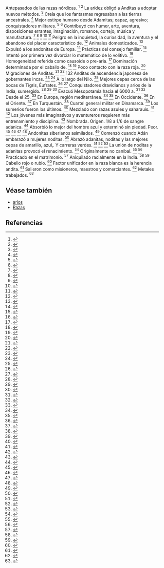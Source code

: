 Antepasados ​​de las razas nórdicas. <ref>{{lib|LU|80|4|5}}</ref> <ref>{{lib|LU|80|9|2}}</ref> La aridez obligó a Anditas a adoptar nuevos métodos. <ref>{{lib|LU|81|6|4}}</ref> Creía que los fantasmas regresaban a las tierras ancestrales. <ref>{{lib|LU|86|4|8}}</ref> Mejor estirpe humano desde Adamitas; capaz, agresivo; conquistadores militares. <ref>{{lib|LU|78|4|3-6}}</ref> <ref>{{lib|LU|80|4|3}}</ref> Contribuyó con humor, arte, aventura, disposiciones errantes, imaginación, romance, cortejo, música y manufactura. <ref>{{lib|LU|78|4|5-6}}</ref> <ref>{{lib|LU|78|5|8}}</ref> <ref>{{lib|LU|80|5|7}}</ref> <ref>{{lib|LU|81|3|8}}</ref> <ref>{{lib|LU|83|2|5}}</ref> Peligro en la inquietud, la curiosidad, la aventura y el abandono del placer característico de. <ref>{{lib|LU|84|8|4}}</ref> Animales domesticados. <ref>{{lib|LU|81|2|11-12}}</ref> Expulsó a los andonitas de Europa. <ref>{{lib|LU|80|9|6-7}}</ref> Prácticas del consejo familiar. <ref>{{lib|LU|84|7|29}}</ref> Intentó por primera vez divorciar lo matemático de lo volitivo. <ref>{{lib|LU|103|6|10}}</ref> Homogeneidad referida como causoide o pre-aria. <ref>{{lib|LU|78|4|4}}</ref> Dominación determinada por el caballo de. <ref>{{lib|LU|80|2|8}}</ref> <ref>{{lib|LU|80|4|4}}</ref> Poco contacto con la raza roja. <ref>{{lib|LU|79|5|7}}</ref> Migraciones de Anditas. <ref>{{lib|LU|79; 80}}</ref> <ref>{{lib|LU|78|5-6secs}}</ref> 132 Anditas de ascendencia japonesa de gobernantes incas. <ref>{{lib|LU|78|5|7}}</ref> <ref>{{lib|LU|79|5|9}}</ref> A lo largo del Nilo. <ref>{{lib|LU|80|6}}</ref> Mejores cepas cerca de las bocas de Tigris, Éufrates. <ref>{{lib|LU|78|6|6}}</ref> <ref>{{lib|LU|78|8|1}}</ref> Conquistadores dravidianos y arios de la India; sumergido. <ref>{{lib|LU|78|5|6}}</ref> <ref>{{lib|LU|79|5|1}}</ref> <ref>{{lib|LU|94|1|1}}</ref> Evacuó Mesopotamia hacia el 6000 a. <ref>{{lib|LU|78|6|7}}</ref> <ref>{{lib|LU|80|1|1}}</ref> Desde el 25. <ref>{{lib|LU|78|3|9}}</ref> En Europa, región mediterránea. <ref>{{lib|LU|80|4, 5, 7, 9}}</ref> <ref>{{lib|LU|80|9|9}}</ref> En Occidente. <ref>{{lib|LU|80}}</ref> En el Oriente. <ref>{{lib|LU|79}}</ref> En Turquestán. <ref>{{lib|LU|79|1}}</ref> Cuartel general militar en Dinamarca. <ref>{{lib|LU|80|5|2}}</ref> Los sumerios fueron los últimos. <ref>{{lib|LU|78|8|1}}</ref> Mezclado con razas azules y saharauis. <ref>{{lib|LU|80|8|1}}</ref> <ref>{{lib|LU|80|9|8}}</ref> Los jóvenes más imaginativos y aventureros requieren más entrenamiento y disciplina. <ref>{{lib|LU|84|7|21}}</ref> Nombrada. Origen. 1/8 a 1/6 de sangre adánica. <ref>{{lib|LU|78|4|1}}</ref> Absorbió lo mejor del hombre azul y exterminó sin piedad. Peor. <ref>{{lib|LU|80|4|5}}</ref> <ref>{{lib|LU|80|5|5-6}}</ref> <ref>{{lib|LU|80|8|1}}</ref> <ref>{{lib|LU|80|9|11}}</ref> Andonitas siberianos asimilados. <ref>{{lib|LU|80|4|2}}</ref> Comenzó cuando Adán embarazó a mujeres noditas. <ref>{{lib|LU|76|4|8}}</ref> Abrazó adanitas, noditas y las mejores cepas de amarillo, azul,. Y carreras verdes. <ref>{{lib|LU|77|3|9}}</ref> <ref>{{lib|LU|78|0|1-2}}</ref> <ref>{{lib|LU|78|4|1-4}}</ref> La unión de noditas y adanitas provocó el renacimiento. <ref>{{lib|LU|78|5|1}}</ref> Originalmente no caníbal. <ref>{{lib|LU|89|5|3}}</ref> <ref>{{lib|LU|89|6|1}}</ref> Practicado en el matrimonio. <ref>{{lib|LU|82|5|4}}</ref> Aniquilado racialmente en la India. <ref>{{lib|LU|79|2|5-6}}</ref> <ref>{{lib|LU|79|3|5}}</ref> Cabello rojo o rubio. <ref>{{lib|LU|79|1|8}}</ref> Factor unificador en la raza blanca es la herencia andita. <ref>{{lib|LU|81|4|11}}</ref> Salieron como misioneros, maestros y comerciantes. <ref>{{lib|LU|78|5|5}}</ref> Metales trabajados. <ref>{{lib|LU|81|3|4}}</ref> 

== Véase también ==

* [[arios]]
* [[Razas]]


== Referencias ==

<references />
